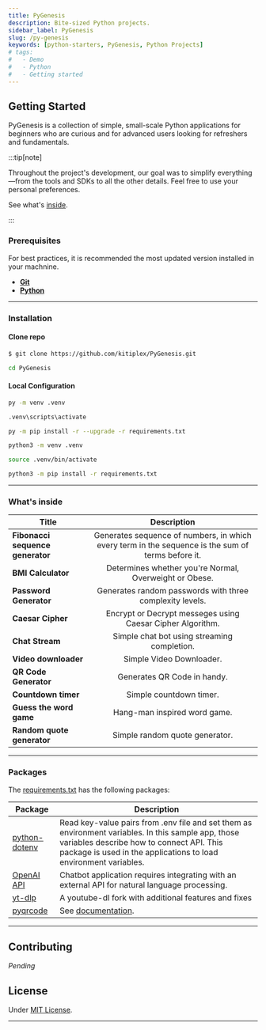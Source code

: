 ```yaml
---
title: PyGenesis
description: Bite-sized Python projects.
sidebar_label: PyGenesis
slug: /py-genesis
keywords: [python-starters, PyGenesis, Python Projects]
# tags:
#   - Demo
#   - Python
#   - Getting started
---
```




## Getting Started

PyGenesis is a collection of simple, small-scale Python applications for beginners who are curious and for advanced users looking for refreshers and fundamentals.


:::tip[note]

Throughout the project's development, our goal was to simplify everything—from the tools and SDKs to all the other details. Feel free to use your personal preferences.

See what's [inside](#whats-inside).

:::



### Prerequisites

For best practices, it is recommended the most updated version installed in your machnine.

* __[Git](https://git-scm.com/downloads)__
* __[Python](https://www.python.org/downloads/)__

***

### Installation

#### Clone repo

```bash
$ git clone https://github.com/kitiplex/PyGenesis.git
```
```sh
cd PyGenesis
```


#### Local Configuration



<Tabs groupId="Windows">
  <TabItem value="Windows" label="Windows">

```sh
py -m venv .venv
```

```sh
.venv\scripts\activate
```

```sh
py -m pip install -r --upgrade -r requirements.txt
```

  </TabItem>
  <TabItem value="Linux" label="Linux">
  
```bash
python3 -m venv .venv
```
```bash
source .venv/bin/activate
```

```bash
python3 -m pip install -r requirements.txt
```

  </TabItem>
</Tabs>





***





### What's inside


| Title | Description |
|-------|:------------:|
|**Fibonacci sequence generator**|Generates sequence of numbers, in which every term in the sequence is the sum of terms before it.|
|**BMI Calculator**| Determines whether you're Normal, Overweight or Obese. |
| **Password Generator** | Generates random passwords with three complexity levels. |
| **Caesar Cipher** | Encrypt or Decrypt messeges using Caesar Cipher Algorithm. |
| **Chat Stream** | Simple chat bot using streaming completion. |
| **Video downloader** | Simple Video Downloader. |
| **QR Code Generator** | Generates QR Code in handy. |
| **Countdown timer** | Simple countdown timer. |
| **Guess the word game** | Hang-man inspired word game. |
| **Random quote generator** | Simple random quote generator. |


***



### Packages

The [requirements.txt](#) has the following packages:

| Package | Description |
| ------- | ----------- |
|[python-dotenv](https://pypi.org/project/python-dotenv/) |Read key-value pairs from .env file and set them as environment variables. In this sample app, those variables describe how to connect API. This package is used in the applications to load environment variables.|
| [OpenAI API](https://pypi.org/project/openai/) | Chatbot application requires integrating with an external API for natural language processing.
|[yt-dlp](https://pypi.org/project/yt-dlp/)|A youtube-dl fork with additional features and fixes|
|[pyqrcode](https://pypi.org/project/PyQRCode/)| See [documentation](https://pythonhosted.org/PyQRCode/index.html).|

***

## Contributing

_Pending_

## License

Under [MIT License](https://github.com/kitiplex/PyGenesis).

***